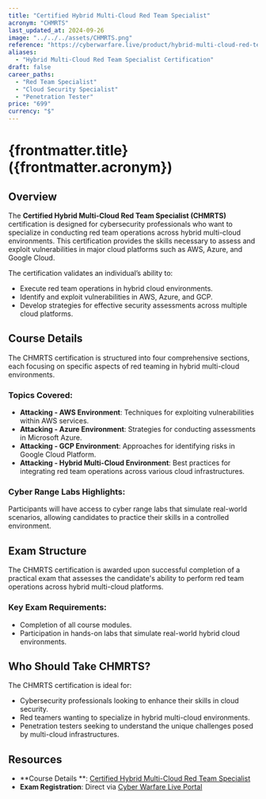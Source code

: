 ```yaml
---
title: "Certified Hybrid Multi-Cloud Red Team Specialist"
acronym: "CHMRTS"
last_updated_at: 2024-09-26
image: "../../../assets/CHMRTS.png"
reference: "https://cyberwarfare.live/product/hybrid-multi-cloud-red-team-specialist-chmrts/"
aliases:
  - "Hybrid Multi-Cloud Red Team Specialist Certification"
draft: false
career_paths:
  - "Red Team Specialist"
  - "Cloud Security Specialist"
  - "Penetration Tester"
price: "699"
currency: "$"
---
```


# {frontmatter.title} ({frontmatter.acronym})

## Overview

The **Certified Hybrid Multi-Cloud Red Team Specialist (CHMRTS)** certification is designed for cybersecurity
professionals who want to specialize in conducting red team operations across hybrid multi-cloud environments. This
certification provides the skills necessary to assess and exploit vulnerabilities in major cloud platforms such as AWS,
Azure, and Google Cloud.

The certification validates an individual’s ability to:

- Execute red team operations in hybrid cloud environments.
- Identify and exploit vulnerabilities in AWS, Azure, and GCP.
- Develop strategies for effective security assessments across multiple cloud platforms.

## Course Details

The CHMRTS certification is structured into four comprehensive sections, each focusing on specific aspects of red
teaming in hybrid multi-cloud environments.

### Topics Covered:

- **Attacking - AWS Environment**: Techniques for exploiting vulnerabilities within AWS services.
- **Attacking - Azure Environment**: Strategies for conducting assessments in Microsoft Azure.
- **Attacking - GCP Environment**: Approaches for identifying risks in Google Cloud Platform.
- **Attacking - Hybrid Multi-Cloud Environment**: Best practices for integrating red team operations across various
  cloud infrastructures.

### Cyber Range Labs Highlights:

Participants will have access to cyber range labs that simulate real-world scenarios, allowing candidates to practice
their skills in a controlled environment.

## Exam Structure

The CHMRTS certification is awarded upon successful completion of a practical exam that assesses the candidate's ability
to perform red team operations across hybrid multi-cloud platforms.

### Key Exam Requirements:

- Completion of all course modules.
- Participation in hands-on labs that simulate real-world hybrid cloud environments.

## Who Should Take CHMRTS?

The CHMRTS certification is ideal for:

- Cybersecurity professionals looking to enhance their skills in cloud security.
- Red teamers wanting to specialize in hybrid multi-cloud environments.
- Penetration testers seeking to understand the unique challenges posed by multi-cloud infrastructures.

## Resources

- **Course Details
  **: [Certified Hybrid Multi-Cloud Red Team Specialist](https://cyberwarfare.live/product/hybrid-multi-cloud-red-team-specialist-chmrts/)
- **Exam Registration**: Direct via [Cyber Warfare Live Portal](https://cyberwarfare.live/)